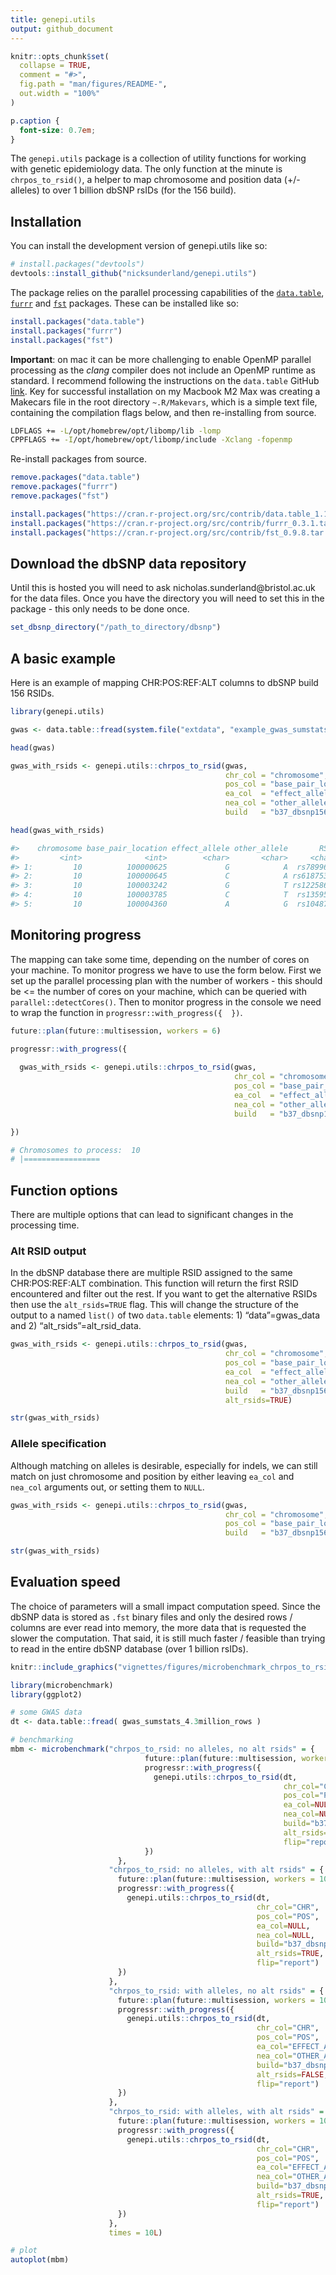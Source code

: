 ```yaml
---
title: genepi.utils
output: github_document
---
```


<!-- README.md is generated from README.Rmd. Please edit that file -->

```r
knitr::opts_chunk$set(
  collapse = TRUE,
  comment = "#>",
  fig.path = "man/figures/README-",
  out.width = "100%"
)
```

```css
p.caption {
  font-size: 0.7em;
}
```

<!-- badges: start -->
<!-- badges: end -->

The `genepi.utils` package is a collection of utility functions for working with genetic epidemiology data. The only function at the minute is `chrpos_to_rsid()`, a helper to map chromosome and position data (+/- alleles) to over 1 billion dbSNP rsIDs (for the 156 build). 

## Installation

You can install the development version of genepi.utils like so:

```r
# install.packages("devtools")
devtools::install_github("nicksunderland/genepi.utils")
```

The package relies on the parallel processing capabilities of the [`data.table`](https://rdatatable.gitlab.io/data.table/), [`furrr`](https://furrr.futureverse.org) and [`fst`](https://www.fstpackage.org) packages. These can be installed like so: 

```r
install.packages("data.table")
install.packages("furrr")
install.packages("fst")
```

**Important**: on mac it can be more challenging to enable OpenMP parallel processing as the *clang* compiler does not include an OpenMP runtime as standard. I recommend following the instructions on the `data.table` GitHub [link](https://github.com/Rdatatable/data.table/wiki/Installation). Key for successful installation on my Macbook M2 Max was creating a Makecars file in the root directory `~.R/Makevars`, which is a simple text file, containing the compilation flags below, and then re-installing from source. 

```bash
LDFLAGS += -L/opt/homebrew/opt/libomp/lib -lomp
CPPFLAGS += -I/opt/homebrew/opt/libomp/include -Xclang -fopenmp
```

Re-install packages from source.
```r
remove.packages("data.table")
remove.packages("furrr")
remove.packages("fst")

install.packages("https://cran.r-project.org/src/contrib/data.table_1.14.8.tar.gz", type="source", repos=NULL)
install.packages("https://cran.r-project.org/src/contrib/furrr_0.3.1.tar.gz", type="source", repos=NULL)
install.packages("https://cran.r-project.org/src/contrib/fst_0.9.8.tar.gz", type="source", repos=NULL)
```


## Download the dbSNP data repository

Until this is hosted you will need to ask nicholas.sunderland@bristol.ac.uk for the data files. Once you have the directory you will need to set this in the package - this only needs to be done once.

```r
set_dbsnp_directory("/path_to_directory/dbsnp")
```

## A basic example

Here is an example of mapping CHR:POS:REF:ALT columns to dbSNP build 156 RSIDs.

```r
library(genepi.utils)

gwas <- data.table::fread(system.file("extdata", "example_gwas_sumstats.tsv", package="genepi.utils"))

head(gwas)
```

```r
gwas_with_rsids <- genepi.utils::chrpos_to_rsid(gwas,
                                                chr_col = "chromosome",
                                                pos_col = "base_pair_location",
                                                ea_col  = "effect_allele",
                                                nea_col = "other_allele",
                                                build   = "b37_dbsnp156")

head(gwas_with_rsids)

#>    chromosome base_pair_location effect_allele other_allele       RSID
#>         <int>              <int>        <char>       <char>     <char>
#> 1:         10          100000625             G            A  rs7899632
#> 2:         10          100000645             C            A rs61875309
#> 3:         10          100003242             G            T rs12258651
#> 4:         10          100003785             C            T  rs1359508
#> 5:         10          100004360             A            G  rs1048754
```

## Monitoring progress

The mapping can take some time, depending on the number of cores on your machine. To monitor progress we have to use the form below. First we set up the parallel processing plan with the number of workers - this should be <= the number of cores on your machine, which can be queried with `parallel::detectCores()`. Then to monitor progress in the console we need to wrap the function in `progressr::with_progress({  })`.

```r
future::plan(future::multisession, workers = 6)

progressr::with_progress({
  
  gwas_with_rsids <- genepi.utils::chrpos_to_rsid(gwas,
                                                  chr_col = "chromosome",
                                                  pos_col = "base_pair_location",
                                                  ea_col  = "effect_allele",
                                                  nea_col = "other_allele",
                                                  build   = "b37_dbsnp156")

})

# Chromosomes to process:  10
# |=================                                                                    |  12%
```

## Function options

There are multiple options that can lead to significant changes in the processing time.

### Alt RSID output

In the dbSNP database there are multiple RSID assigned to the same CHR:POS:REF:ALT combination. This function will return the first RSID encountered and filter out the rest. If you want to get the alternative RSIDs then use the `alt_rsids=TRUE` flag. This will change the structure of the output to a named `list()` of two `data.table` elements: 1) "data"=gwas_data and 2) "alt_rsids"=alt_rsid_data.

```r
gwas_with_rsids <- genepi.utils::chrpos_to_rsid(gwas,
                                                chr_col = "chromosome",
                                                pos_col = "base_pair_location",
                                                ea_col  = "effect_allele",
                                                nea_col = "other_allele",
                                                build   = "b37_dbsnp156", 
                                                alt_rsids=TRUE)

str(gwas_with_rsids)
```

### Allele specification

Although matching on alleles is desirable, especially for indels, we can still match on just chromosome and position by either leaving `ea_col` and `nea_col` arguments out, or setting them to `NULL`.

```r
gwas_with_rsids <- genepi.utils::chrpos_to_rsid(gwas,
                                                chr_col = "chromosome",
                                                pos_col = "base_pair_location",
                                                build   = "b37_dbsnp156")

str(gwas_with_rsids)
```

## Evaluation speed

The choice of parameters will a small impact computation speed. Since the dbSNP data is stored as `.fst` binary files and only the desired rows / columns are ever read into memory, the more data that is requested the slower the computation. That said, it is still much faster / feasible than trying to read in the entire dbSNP database (over 1 billion rsIDs).

```r
knitr::include_graphics("vignettes/figures/microbenchmark_chrpos_to_rsid.png")
```

```r
library(microbenchmark)
library(ggplot2)

# some GWAS data
dt <- data.table::fread( gwas_sumstats_4.3million_rows )

# benchmarking
mbm <- microbenchmark("chrpos_to_rsid: no alleles, no alt rsids" = {
                              future::plan(future::multisession, workers = 10)
                              progressr::with_progress({
                                genepi.utils::chrpos_to_rsid(dt,
                                                             chr_col="CHR",
                                                             pos_col="POS",
                                                             ea_col=NULL,
                                                             nea_col=NULL,
                                                             build="b37_dbsnp156",
                                                             alt_rsids=FALSE,
                                                             flip="report")
                              })
                        },
                      "chrpos_to_rsid: no alleles, with alt rsids" = {
                        future::plan(future::multisession, workers = 10)
                        progressr::with_progress({
                          genepi.utils::chrpos_to_rsid(dt,
                                                       chr_col="CHR",
                                                       pos_col="POS",
                                                       ea_col=NULL,
                                                       nea_col=NULL,
                                                       build="b37_dbsnp156",
                                                       alt_rsids=TRUE,
                                                       flip="report")
                        })
                      },
                      "chrpos_to_rsid: with alleles, no alt rsids" = {
                        future::plan(future::multisession, workers = 10)
                        progressr::with_progress({
                          genepi.utils::chrpos_to_rsid(dt,
                                                       chr_col="CHR",
                                                       pos_col="POS",
                                                       ea_col="EFFECT_ALLELE",
                                                       nea_col="OTHER_ALLELE",
                                                       build="b37_dbsnp156",
                                                       alt_rsids=FALSE,
                                                       flip="report")
                        })
                      },
                      "chrpos_to_rsid: with alleles, with alt rsids" = {
                        future::plan(future::multisession, workers = 10)
                        progressr::with_progress({
                          genepi.utils::chrpos_to_rsid(dt,
                                                       chr_col="CHR",
                                                       pos_col="POS",
                                                       ea_col="EFFECT_ALLELE",
                                                       nea_col="OTHER_ALLELE",
                                                       build="b37_dbsnp156",
                                                       alt_rsids=TRUE,
                                                       flip="report")
                        })
                      },
                      times = 10L)

# plot
autoplot(mbm)
```

